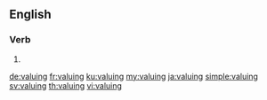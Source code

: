 ==English==

===Verb===
{{head|en|present participle}}

# {{present participle of|value|lang=en|nocat=1}}

[[de:valuing]]
[[fr:valuing]]
[[ku:valuing]]
[[my:valuing]]
[[ja:valuing]]
[[simple:valuing]]
[[sv:valuing]]
[[th:valuing]]
[[vi:valuing]]